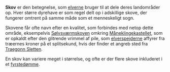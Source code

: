 {{title:Skov}}
{{author:Laura Holmegaard}}
{{timestamp:2009-10-16T12:04:05Z}}
{{copyright:Skov}}
'''Skov''' er den betegnelse, som [[elver|elverne]] bruger til at dele deres landområder op. Hver større dyrehave er som regel delt op i adskillige skove, der fungerer omtrent på samme måde som et menneskeligt sogn.

Skovene får ofte navn efter en kvalitet, som forbindes med netop dette område, eksempelvis [[Sølvsværmskoven]] omkring [[Måneklinge]]kastellet, som er opkaldt efter den glitrende vrimmel af pile, som [[elverspejder|elverspejderne]] affyrer fra træernes kroner på et splitsekund, hvis der finder et angreb sted fra [[Traegonn Sletten]].

En skov kan variere meget i størrelse, og ofte er der flere skove inkluderet i et [[Fyrstedømme (elvisk)|fyrstedømme]].